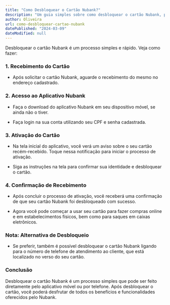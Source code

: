 ```yaml
---
title: "Como Desbloquear o Cartão Nubank?"
description: "Um guia simples sobre como desbloquear o cartão Nubank, permitindo que você comece a usá-lo imediatamente após recebê-lo."
author: Oliveira
url: como-desbloquear-cartao-nubank
datePublished: "2024-03-09"
dateModified: null
---
```


Desbloquear o cartão Nubank é um processo simples e rápido. Veja como fazer:

### 1. Recebimento do Cartão

- Após solicitar o cartão Nubank, aguarde o recebimento do mesmo no endereço cadastrado.

### 2. Acesso ao Aplicativo Nubank

- Faça o download do aplicativo Nubank em seu dispositivo móvel, se ainda não o tiver.

- Faça login na sua conta utilizando seu CPF e senha cadastrada.

### 3. Ativação do Cartão

- Na tela inicial do aplicativo, você verá um aviso sobre o seu cartão recém-recebido. Toque nessa notificação para iniciar o processo de ativação.

- Siga as instruções na tela para confirmar sua identidade e desbloquear o cartão.

### 4. Confirmação de Recebimento

- Após concluir o processo de ativação, você receberá uma confirmação de que seu cartão Nubank foi desbloqueado com sucesso.

- Agora você pode começar a usar seu cartão para fazer compras online e em estabelecimentos físicos, bem como para saques em caixas eletrônicos.

### Nota: Alternativa de Desbloqueio

- Se preferir, também é possível desbloquear o cartão Nubank ligando para o número de telefone de atendimento ao cliente, que está localizado no verso do seu cartão.

### Conclusão

Desbloquear o cartão Nubank é um processo simples que pode ser feito diretamente pelo aplicativo móvel ou por telefone. Após desbloquear o cartão, você poderá desfrutar de todos os benefícios e funcionalidades oferecidos pelo Nubank.
